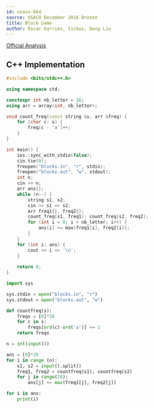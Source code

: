 ```yaml
---
id: usaco-664
source: USACO December 2016 Bronze
title: Block Game
author: Óscar Garries, tickox, Dong Liu
---
```


[Official Analysis](http://www.usaco.org/current/data/sol_blocks_bronze_dec16.html)

<LanguageSection>
	
<CPPSection>

## C++ Implementation

```cpp
#include <bits/stdc++.h>

using namespace std;

constexpr int nb_letter = 26;
using arr = array<int, nb_letter>;

void count_freq(const string &s, arr &freq) {
	for (char c: s) {
		freq[c - 'a']++;
	}
}

int main() {
	ios::sync_with_stdio(false);
	cin.tie(0);
	freopen("blocks.in", "r", stdin);
	freopen("blocks.out", "w", stdout);
	int n;
	cin >> n;
	arr ans{};
	while (n--) {
		string s1, s2;
		cin >> s1 >> s2;
		arr freq1{}, freq2{};
		count_freq(s1, freq1); count_freq(s2, freq2);
		for (int i = 0; i < nb_letter; i++) {
			ans[i] += max(freq1[i], freq2[i]);
		}
	} 
	for (int i: ans) {
		cout << i << '\n';
	}
	
	return 0;
}
```

</CPPSection>

<PySection>

```py
import sys

sys.stdin = open("blocks.in", "r")
sys.stdout = open("blocks.out", "w")

def countfreq(s):
	freqs = [0]*26
	for c in s:
		freqs[ord(c)-ord('a')] += 1
	return freqs

n = int(input())

ans = [0]*26
for i in range (n):
	s1, s2 = input().split()
	freq1, freq2 = countfreq(s1), countfreq(s2)
	for j in range(26):
		ans[j] += max(freq1[j], freq2[j])

for i in ans:
	print(i)
```

</PySection>

</LanguageSection>

